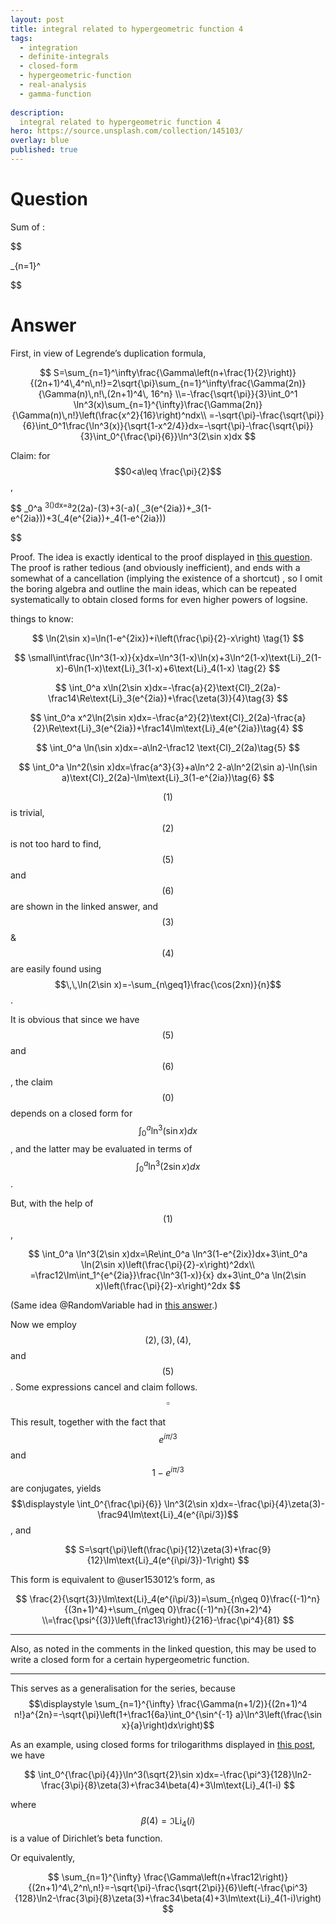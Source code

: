---
layout: post
title: integral related to hypergeometric function 4
tags:
  - integration   
  - definite-integrals
  - closed-form
  - hypergeometric-function
  - real-analysis
  - gamma-function
  
description:  
  integral related to hypergeometric function 4
hero: https://source.unsplash.com/collection/145103/
overlay: blue
published: true
---


# Question

Sum of :

 
 $$ 

\sum_{n=1}^\infty\frac{\Gamma\left(n+\frac{1}{2}\right)}{(2n+1)^4\,4^n\,n!}
 
 $$ 



<!--break-->


# Answer

First, in view of Legrende's duplication formula, 

 $$ 
S=\sum_{n=1}^\infty\frac{\Gamma\left(n+\frac{1}{2}\right)}{(2n+1)^4\,4^n\,n!}=2\sqrt{\pi}\sum_{n=1}^\infty\frac{\Gamma(2n)}{\Gamma(n)\,n!\,(2n+1)^4\, 16^n}
\\=-\frac{\sqrt{\pi}}{3}\int_0^1 \ln^3(x)\sum_{n=1}^{\infty}\frac{\Gamma(2n)}{\Gamma(n)\,n!}\left(\frac{x^2}{16}\right)^ndx\\
=-\sqrt{\pi}-\frac{\sqrt{\pi}}{6}\int_0^1\frac{\ln^3(x)}{\sqrt{1-x^2/4}}dx=-\sqrt{\pi}-\frac{\sqrt{\pi}}{3}\int_0^{\frac{\pi}{6}}\ln^3(2\sin x)dx
 $$ 


Claim: for $$0<a\leq \frac{\pi}{2}$$,
 
 $$ 
\int_0^a \ln^3\left(\frac{\sin x}{\sin a}\right)dx\tag{0}=\frac{4a-3\pi}{2}a^2\ln(2\sin a)-\frac{3\pi}{4}\zeta(3)+3\left(\frac{\pi}{2}-a\right)\Re\left(\frac12 \operatorname{Li}_3(e^{2ia})+\operatorname{Li}_3(1-e^{2ia})\right)+3\Im\left(\frac14\operatorname{Li}_4(e^{2ia})+\operatorname{Li}_4(1-e^{2ia})\right)

 $$ 


Proof.
The idea is exactly identical to the proof displayed in [this question](https://math.stackexchange.com/questions/1438381/closed-form-of-int-01-frac-ln2x-sqrtxa-bx-dx). The proof is rather tedious (and obviously inefficient), and ends with a somewhat of a cancellation (implying the existence of a shortcut) , so I omit the boring algebra and outline the main ideas, which can be repeated systematically to obtain closed forms for even higher powers of logsine.

things to know: 

 $$ 
\ln(2\sin x)=\ln(1-e^{2ix})+i\left(\frac{\pi}{2}-x\right) \tag{1}
 $$ 


 $$ 
\small\int\frac{\ln^3(1-x)}{x}dx=\ln^3(1-x)\ln(x)+3\ln^2(1-x)\text{Li}_2(1-x)-6\ln(1-x)\text{Li}_3(1-x)+6\text{Li}_4(1-x) \tag{2}
 $$ 


 $$ 
\int_0^a x\ln(2\sin x)dx=-\frac{a}{2}\text{Cl}_2(2a)-\frac14\Re\text{Li}_3(e^{2ia})+\frac{\zeta(3)}{4}\tag{3}
 $$ 


 $$ 
\int_0^a x^2\ln(2\sin x)dx=-\frac{a^2}{2}\text{Cl}_2(2a)-\frac{a}{2}\Re\text{Li}_3(e^{2ia})+\frac14\Im\text{Li}_4(e^{2ia})\tag{4}
 $$ 


 $$ 
\int_0^a \ln(\sin x)dx=-a\ln2-\frac12 \text{Cl}_2(2a)\tag{5}
 $$ 


 $$ 
\int_0^a \ln^2(\sin x)dx=\frac{a^3}{3}+a\ln^2 2-a\ln^2(2\sin a)-\ln(\sin a)\text{Cl}_2(2a)-\Im\text{Li}_3(1-e^{2ia})\tag{6}
 $$ 



$$(1)$$ is trivial, $$(2)$$ is not too hard to find, $$(5)$$ and $$(6)$$ are shown in the linked answer, and $$(3)$$&$$(4)$$ are easily found using $$\,\,\ln(2\sin x)=-\sum_{n\geq1}\frac{\cos(2xn)}{n}$$.
 
It is obvious that since we have $$(5)$$ and $$(6)$$, the claim $$(0)$$ depends on a closed form for $$\displaystyle\int_0^a \ln^3(\sin x)dx$$, and the latter may be evaluated in terms of $$\displaystyle\int_0^a \ln^3(2\sin x)dx$$.

But, with the help of $$(1)$$, 

 $$ 
\int_0^a \ln^3(2\sin x)dx=\Re\int_0^a \ln^3(1-e^{2ix})dx+3\int_0^a \ln(2\sin x)\left(\frac{\pi}{2}-x\right)^2dx\\
=\frac12\Im\int_1^{e^{2ia}}\frac{\ln^3(1-x)}{x} dx+3\int_0^a \ln(2\sin x)\left(\frac{\pi}{2}-x\right)^2dx
 $$ 


(Same idea @RandomVariable had in [this answer](https://math.stackexchange.com/questions/917154/looking-for-closed-forms-of-int-0-pi-4-ln2-sin-x-dx-and-int-0-pi-4?lq=1).)

Now we employ $$(2),(3),(4),$$ and $$(5)$$. Some expressions cancel and claim follows.$$\square $$ 

This result, together with the fact that $$e^{i\pi/3}$$ and $$1-e^{i\pi/3}$$ are conjugates, yields $$\displaystyle \int_0^{\frac{\pi}{6}} \ln^3(2\sin x)dx=-\frac{\pi}{4}\zeta(3)-\frac94\Im\text{Li}_4(e^{i\pi/3})$$,
and

 $$ 
S=\sqrt{\pi}\left(\frac{\pi}{12}\zeta(3)+\frac{9}{12}\Im\text{Li}_4(e^{i\pi/3})-1\right)
 $$ 



This form is equivalent to @user153012's form, as 

 $$ 
\frac{2}{\sqrt{3}}\Im\text{Li}_4(e^{i\pi/3})=\sum_{n\geq 0}\frac{(-1)^n}{(3n+1)^4}+\sum_{n\geq 0}\frac{(-1)^n}{(3n+2)^4} \\=\frac{\psi^{(3)}\left(\frac13\right)}{216}-\frac{\pi^4}{81}
 $$ 


---

Also, as noted in the comments in the linked question, this may be used to write a closed form for a certain hypergeometric function.

---

This serves as a generalisation for the series, because $$\displaystyle \sum_{n=1}^{\infty} \frac{\Gamma(n+1/2)}{(2n+1)^4 n!}a^{2n}=-\sqrt{\pi}\left(1+\frac1{6a}\int_0^{\sin^{-1} a}\ln^3\left(\frac{\sin x}{a}\right)dx\right)$$ 

As an example, using closed forms for trilogarithms displayed in [this post](https://math.stackexchange.com/questions/932932/known-exact-values-of-the-operatornameli-3-function?rq=1), we have

 $$ 
\int_0^{\frac{\pi}{4}}\ln^3(\sqrt{2}\sin x)dx=-\frac{\pi^3}{128}\ln2-\frac{3\pi}{8}\zeta(3)+\frac34\beta(4)+3\Im\text{Li}_4(1-i)
 $$ 


where $$\beta(4)=\Im\text{Li}_4(i)$$ is a value of Dirichlet's beta function.

Or equivalently, 

 $$ 
\sum_{n=1}^{\infty} \frac{\Gamma\left(n+\frac12\right)}{(2n+1)^4\,2^n\,n!}=-\sqrt{\pi}-\frac{\sqrt{2\pi}}{6}\left(-\frac{\pi^3}{128}\ln2-\frac{3\pi}{8}\zeta(3)+\frac34\beta(4)+3\Im\text{Li}_4(1-i)\right)
 $$ 
